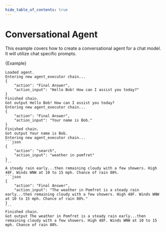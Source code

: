 ```yaml
---
hide_table_of_contents: true
---
```



# Conversational Agent

This example covers how to create a conversational agent for a chat model. It will utilize chat specific prompts.

<CodeBlock language="typescript">{Example}</CodeBlock>

````
Loaded agent.
Entering new agent_executor chain...
{
    "action": "Final Answer",
    "action_input": "Hello Bob! How can I assist you today?"
}
Finished chain.
Got output Hello Bob! How can I assist you today?
Entering new agent_executor chain...
{
    "action": "Final Answer",
    "action_input": "Your name is Bob."
}
Finished chain.
Got output Your name is Bob.
Entering new agent_executor chain...
```json
{
    "action": "search",
    "action_input": "weather in pomfret"
}
```
A steady rain early...then remaining cloudy with a few showers. High 48F. Winds WNW at 10 to 15 mph. Chance of rain 80%.
```json
{
    "action": "Final Answer",
    "action_input": "The weather in Pomfret is a steady rain early...then remaining cloudy with a few showers. High 48F. Winds WNW at 10 to 15 mph. Chance of rain 80%."
}
```
Finished chain.
Got output The weather in Pomfret is a steady rain early...then remaining cloudy with a few showers. High 48F. Winds WNW at 10 to 15 mph. Chance of rain 80%.
````
